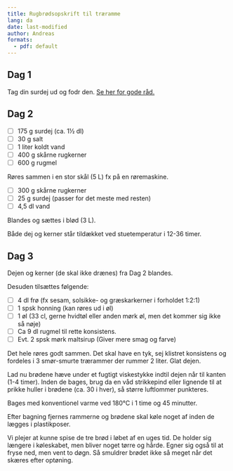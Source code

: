 ```yaml
---
title: Rugbrødsopskrift til træramme
lang: da
date: last-modified
author: Andreas
formats: 
  - pdf: default
---
```


## Dag 1

Tag din surdej ud og fodr den. [Se her for gode råd.](https://fam.gdamsbo.dk/food/surdej.html)

## Dag 2

-   [ ] 175 g surdej (ca. 1½ dl)
-   [ ] 30 g salt
-   [ ] 1 liter koldt vand
-   [ ] 400 g skårne rugkerner
-   [ ] 600 g rugmel

Røres sammen i en stor skål (5 L) fx på en røremaskine.

-   [ ] 300 g skårne rugkerner
-   [ ] 25 g surdej (passer for det meste med resten)
-   [ ] 4,5 dl vand

Blandes og sættes i blød (3 L).

Både dej og kerner står tildækket ved stuetemperatur i 12-36 timer.

## Dag 3

Dejen og kerner (de skal ikke drænes) fra Dag 2 blandes.

Desuden tilsættes følgende:

-   [ ] 4 dl frø (fx sesam, solsikke- og græskarkerner i forholdet 1:2:1)
-   [ ] 1 spsk honning (kan røres ud i øl)
-   [ ] 1 øl (33 cl, gerne hvidtøl eller anden mørk øl, men det kommer sig ikke så nøje)
-   [ ] Ca 9 dl rugmel til rette konsistens.
-   [ ] Evt. 2 spsk mørk maltsirup (Giver mere smag og farve)

Det hele røres godt sammen. Det skal have en tyk, sej klistret konsistens og fordeles i 3 smør-smurte trærammer der rummer 2 liter. Glat dejen.

Lad nu brødene hæve under et fugtigt viskestykke indtil dejen når til kanten (1-4 timer). Inden de bages, brug da en våd strikkepind eller lignende til at prikke huller i brødene (ca. 30 i hver), så større luftlommer punkteres.

Bages med konventionel varme ved 180°C i 1 time og 45 minutter.

Efter bagning fjernes rammerne og brødene skal køle noget af inden de lægges i plastikposer.

Vi plejer at kunne spise de tre brød i løbet af en uges tid. De holder sig længere i køleskabet, men bliver noget tørre og hårde. Egner sig også til at fryse ned, men vent to døgn. Så smuldrer brødet ikke så meget når det skæres efter optøning.

